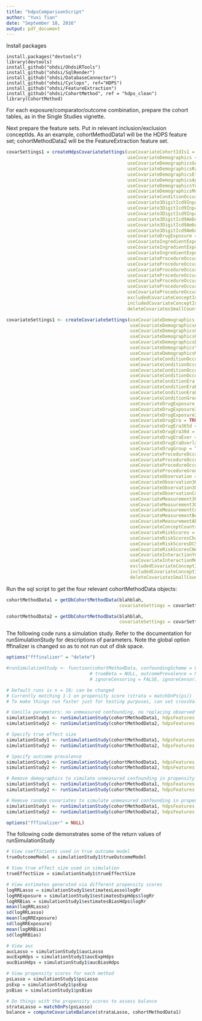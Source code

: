 ```yaml
---
title: "hdpsComparisonScript"
author: "Yuxi Tian"
date: "September 18, 2016"
output: pdf_document
---
```


Install packages
```
install.packages("devtools")
library(devtools)
install_github("ohdsi/OhdsiRTools")
install_github("ohdsi/SqlRender")
install_github("ohdsi/DatabaseConnector")
install_github("ohdsi/Cyclops", ref="HDPS")
install_github("ohdsi/FeatureExtraction")
install_github("ohdsi/CohortMethod", ref = "hdps_clean")
library(CohortMethod)

```

For each exposure/comparator/outcome combination, prepare the cohort tables, as in the Single Studies vignette.

Next prepare the feature sets. Put in relevant inclusion/exclusion conceptIds. As an example, cohortMethodData1 will be the HDPS feature set; cohortMethodData2 will be the FeatureExtraction feature set.
```r
covarSettings1 = createHdpsCovariateSettings(useCovariateCohortIdIs1 = FALSE,
                                             useCovariateDemographics = TRUE, 
                                             useCovariateDemographicsGender = TRUE,
                                             useCovariateDemographicsRace = TRUE,
                                             useCovariateDemographicsEthnicity = TRUE,
                                             useCovariateDemographicsAge = TRUE, 
                                             useCovariateDemographicsYear = TRUE,
                                             useCovariateDemographicsMonth = TRUE,
                                             useCovariateConditionOccurrence = TRUE,
                                             useCovariate3DigitIcd9Inpatient180d = TRUE,
                                             useCovariate3DigitIcd9Inpatient180dMedF = TRUE,
                                             useCovariate3DigitIcd9Inpatient180d75F = TRUE,
                                             useCovariate3DigitIcd9Ambulatory180d = TRUE,
                                             useCovariate3DigitIcd9Ambulatory180dMedF = TRUE,
                                             useCovariate3DigitIcd9Ambulatory180d75F = TRUE,
                                             useCovariateDrugExposure = TRUE,
                                             useCovariateIngredientExposure180d = TRUE,
                                             useCovariateIngredientExposure180dMedF = TRUE,
                                             useCovariateIngredientExposure180d75F = TRUE,
                                             useCovariateProcedureOccurrence = TRUE,
                                             useCovariateProcedureOccurrenceInpatient180d = TRUE,
                                             useCovariateProcedureOccurrenceInpatient180dMedF = TRUE,
                                             useCovariateProcedureOccurrenceInpatient180d75F = TRUE,
                                             useCovariateProcedureOccurrenceAmbulatory180d = TRUE,
                                             useCovariateProcedureOccurrenceAmbulatory180dMedF = TRUE,
                                             useCovariateProcedureOccurrenceAmbulatory180d75F = TRUE,
                                             excludedCovariateConceptIds = excludedCovariateConceptIds, 
                                             includedCovariateConceptIds = c(),
                                             deleteCovariatesSmallCount = 5)

covariateSettings1 <- createCovariateSettings(useCovariateDemographics = TRUE,
                                              useCovariateDemographicsAge = TRUE,
                                              useCovariateDemographicsGender = TRUE,
                                              useCovariateDemographicsRace = TRUE,
                                              useCovariateDemographicsEthnicity = TRUE,
                                              useCovariateDemographicsYear = TRUE,
                                              useCovariateDemographicsMonth = TRUE,
                                              useCovariateConditionOccurrence = TRUE,
                                              useCovariateConditionOccurrence365d = TRUE,
                                              useCovariateConditionOccurrence30d = TRUE,
                                              useCovariateConditionOccurrenceInpt180d = TRUE,
                                              useCovariateConditionEra = TRUE,
                                              useCovariateConditionEraEver = TRUE,
                                              useCovariateConditionEraOverlap = TRUE,
                                              useCovariateConditionGroup = TRUE,
                                              useCovariateDrugExposure = TRUE,
                                              useCovariateDrugExposure365d = TRUE,
                                              useCovariateDrugExposure30d = TRUE,
                                              useCovariateDrugEra = TRUE,
                                              useCovariateDrugEra365d = TRUE,
                                              useCovariateDrugEra30d = TRUE,
                                              useCovariateDrugEraEver = TRUE,
                                              useCovariateDrugEraOverlap = TRUE,
                                              useCovariateDrugGroup = TRUE,
                                              useCovariateProcedureOccurrence = TRUE,
                                              useCovariateProcedureOccurrence365d = TRUE,
                                              useCovariateProcedureOccurrence30d = TRUE,
                                              useCovariateProcedureGroup = TRUE,
                                              useCovariateObservation = FALSE,
                                              useCovariateObservation365d = FALSE,
                                              useCovariateObservation30d = FALSE,
                                              useCovariateObservationCount365d = FALSE,
                                              useCovariateMeasurement365d = FALSE,
                                              useCovariateMeasurement30d = FALSE,
                                              useCovariateMeasurementCount365d = FALSE,
                                              useCovariateMeasurementBelow = FALSE,
                                              useCovariateMeasurementAbove = FALSE,
                                              useCovariateConceptCounts = FALSE,
                                              useCovariateRiskScores = FALSE,
                                              useCovariateRiskScoresCharlson = FALSE,
                                              useCovariateRiskScoresDCSI = FALSE,
                                              useCovariateRiskScoresCHADS2 = FALSE,
                                              useCovariateInteractionYear = FALSE,
                                              useCovariateInteractionMonth = FALSE,
                                              excludedCovariateConceptIds = excludedCovariateConceptIds,
                                              includedCovariateConceptIds = c(),
                                              deleteCovariatesSmallCount = 5)
```

Run the sql script to get the four relevant cohortMethodData objects:
```r
cohortMethodData1 = getDbCohortMethodData(blahblah,
                                          covariateSettings = covarSettings1)

cohortMethodData2 = getDbCohortMethodData(blahblah,
                                          covariateSettings = covarSettings2)
```


The following code runs a simulation study. Refer to the documentation for runSimulationStudy for descriptions of parameters. Note the global option fffinalizer is changed so as to not run out of disk space.
```r
options("fffinalizer" = "delete")

#runSimulationStudy <- function(cohortMethodData, confoundingScheme = 0, confoundingProportion = 0.3, n = 10,
                               # trueBeta = NULL, outcomePrevalence = NULL, crossValidate = TRUE, hdpsFeatures = FALSE,
                               # ignoreCensoring = FALSE, ignoreCensoringCovariates = TRUE) {

# Default runs is n = 10; can be changed
# Currently matching 1-1 on propensity score (strata = matchOnPs(ps))
# To make things run faster just for testing purposes, can set crossValidate = FALSE, won't crossValidate for fitting original data and fitting LASSO propensity score

# Vanilla parameters: no unmeasured confounding, no replacing observed effect size, no replacing observed outcome prevalence
simulationStudy1 <- runSimulationStudy(cohortMethodData1, hdpsFeatures = TRUE)
simulationStudy2 <- runSimulationStudy(cohortMethodData2, hdpsFeatures = FALSE)

# Specify true effect size
simulationStudy1 <- runSimulationStudy(cohortMethodData1, hdpsFeatures = TRUE, trueBeta = 1.0)
simulationStudy2 <- runSimulationStudy(cohortMethodData2, hdpsFeatures = FALSE, trueBeta = 1.0)

# Specify outcome prevalence
simulationStudy1 <- runSimulationStudy(cohortMethodData1, hdpsFeatures = TRUE, outcomePrevalence = .05)
simulationStudy2 <- runSimulationStudy(cohortMethodData2, hdpsFeatures = FALSE, outcomePrevalence = .05)

# Remove demographics to simulate unmeasured confounding in propensity score
simulationStudy1 <- runSimulationStudy(cohortMethodData1, hdpsFeatures = TRUE, confoundingScheme = 1)
simulationStudy2 <- runSimulationStudy(cohortMethodData2, hdpsFeatures = FALSE, confoundingScheme = 1)

# Remove random covariates to simulate unmeasured confounding in propensity score; here removes 25%
simulationStudy1 <- runSimulationStudy(cohortMethodData1, hdpsFeatures = TRUE, confoundingScheme = 2, confoundingProportion = 0.25)
simulationStudy2 <- runSimulationStudy(cohortMethodData2, hdpsFeatures = FALSE, confoundingScheme = 2, confoundingProportion = 0.25)

options("fffinalizer" = NULL)

```

The following code demonstrates some of the return values of runSimulationStudy
```r

# View coefficients used in true outcome model
trueOutcomeModel = simulationStudy1$trueOutcomeModel

# View true effect size used in simulation
trueEffectSize = simulationStudy1$trueEffectSize

# View estimates generated via different propensity scores
logRRLasso = simulationStudy1$estimatesLasso$logRr
logRRExposure = simulationStudy1$estimatesExpHdps$logRr
logRRBias = simulationStudy1$estimatesBiasHdps$logRr
mean(logRRLasso)
sd(logRRLasso)
mean(logRRExposure)
sd(logRRExposure)
mean(logRRBias)
sd(logRRBias)

# View auc
aucLasso = simulationStudy1$aucLasso
aucExpHdps = simulationStudy1$aucExpHdps
aucBiasHdps = simulationStudy1$aucBiasHdps

# View propensity scores for each method
psLasso = simulationStudy1$psLasso
psExp = simulationStudy1$psExp
psBias = simulationStudy1$psBias

# Do things with the propensity scores to assess balance
strataLasso = matchOnPs(psLasso)
balance = computeCovariateBalance(strataLasso, cohortMethodData1)

```
